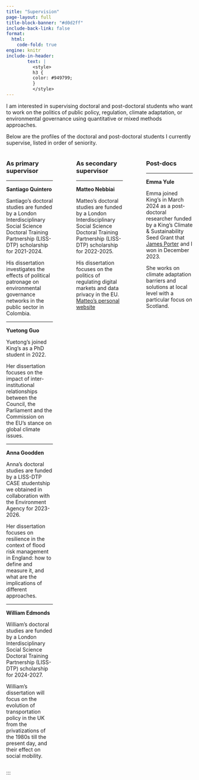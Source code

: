 ```yaml
---
title: "Supervision"
page-layout: full
title-block-banner: "#d0d2ff"
include-back-link: false
format: 
  html:
    code-fold: true
engine: knitr
include-in-header: 
        text: |
          <style>
          h3 {
          color: #949799;
          }
          </style>
---
```


I am interested in supervising doctoral and post-doctoral students who want to work on the politics of public policy, regulation, climate adaptation, or environmental governance using quantitative or mixed methods approaches.  

Below are the profiles of the doctoral and post-doctoral students I currently supervise, listed in order of seniority.

<!--  https://stackoverflow.com/questions/74162212/two-columns-layout-in-quarto -->

:::: {.columns}

::: {.column width="30%"}

### As primary supervisor

---------------------------

**Santiago Quintero**

Santiago's doctoral studies are funded by a London Interdisciplinary Social Science Doctoral Training Partnership (LISS-DTP) scholarship for 2021-2024. 

His dissertation investigates the effects of political patronage on environmental governance networks in the public sector in Colombia.

---------------------------

**Yuetong Guo**

Yuetong's joined King's as a PhD student in 2022. 

Her dissertation focuses on the impact of inter-institutional relationships between the Council, the Parliament and the Commission on the EU's stance on global climate issues.


---------------------------


**Anna Goodden**

Anna's doctoral studies are funded by a LISS-DTP CASE studentship we obtained in collaboration with the Environment Agency for 2023-2026. 

Her dissertation focuses on resilience in the context of flood risk management in England: how to define and measure it, and what are the implications of different approaches.

---------------------------

**William Edmonds**

William's doctoral studies are funded by a London Interdisciplinary Social Science Doctoral Training Partnership (LISS-DTP) scholarship for 2024-2027.

William's dissertation will focus on the evolution of transportation policy in the UK from the privatizations of the 1980s till the present day, and their effect on social mobility.

:::


::: {.column width="5%"}
<!-- empty column to create gap -->
:::

::: {.column width="30%"}
### As secondary supervisor

---------------------------

**Matteo Nebbiai**

Matteo's doctoral studies are funded by a London Interdisciplinary Social Science Doctoral Training Partnership (LISS-DTP) scholarship for 2022-2025. 

His dissertation focuses on the politics of regulating digital markets and data privacy in the EU.
[Matteo's personal website](https://www.matteonebbiai.site/)

:::

::: {.column width="5%"}
<!-- empty column to create gap -->
:::

::: {.column width="30%"}
### Post-docs

---------------------------

**Emma Yule** 

Emma joined King's in March 2024 as a post-doctoral researcher funded by a King's Climate & Sustainability Seed Grant that [James Porter](https://www.kcl.ac.uk/people/james-porter) and I won in December 2023. 

She works on climate adaptation barriers and solutions at local level with a particular focus on Scotland. 
:::

::::








:::